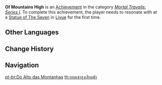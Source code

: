 {{Achievement Infobox
|title        = 
|id           = 80002
|order id     = 0002
|category     = Mortal Travails: Series I
|description  = Obtain the power of [[Geo]].
|requirements = 
|primogems    = 5
|tracking     = 
|topic        = Statue of The Seven
}}
'''Of Mountains High''' is an [[Achievement]] in the category ''[[Mortal Travails: Series I]]''. To complete this achievement, the player needs to resonate with {{Geo}} at a [[Statue of The Seven]] in [[Liyue]] for the first time.
<!--
==Trivia==

==Video Guides==
{{EVT
|video1   = 
|caption1 = 
}}
-->
==Other Languages==
{{Other Languages|default_hidden=1
|en      = Of Mountains High
|zhs     = 千嶂万仞
|zhs_rm  = Qiān Zhàng Wàn Rèn
|zht     = 千嶂萬仞
|zht_rm  = Qiān Zhàng Wàn Rèn
|ja      = 千嶂万仞
|ja_rm   = Senshou Banjin{{Assumed}}{{Sino}}
|ko      = 높은 산맥
|ko_rm   = 
|es      = En las imponentes montañas
|fr      = Monts et merveilles
|ru      = О высоких скалах
|th      = ยอดเขาสูงเสียดฟ้า
|th_rm   = 
|vi      = Nghìn trùng vạn dặm
|de      = Berge und Gipfel
|id      = Ribuan Gunung Membentang
|pt      = Do Alto das Montanhas
}}

==Change History==
{{Change History|1.0}}
<!--
==References==
{{Reflist}}
-->
==Navigation==
{{Achievement Navbox|Mortal Travails: Series I}}
[[pt-br:Do Alto das Montanhas]]
[[th:ยอดเขาสูงเสียดฟ้า]]